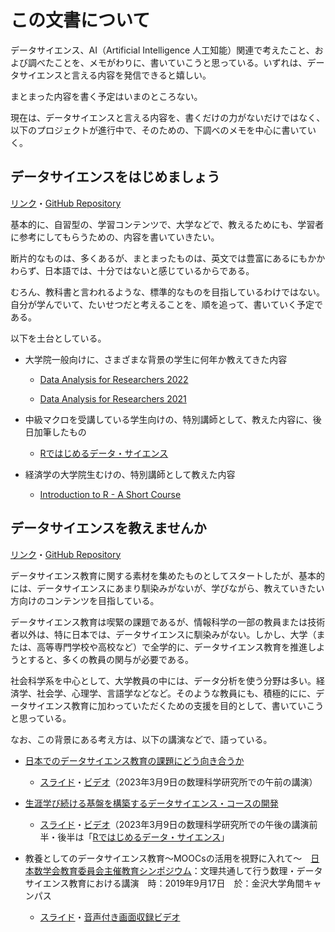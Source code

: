 # この文書について {.unnumbered}

データサイエンス、AI（Artificial Intelligence 人工知能）関連で考えたこと、および調べたことを、メモがわりに、書いていこうと思っている。いずれは、データサイエンスと言える内容を発信できると嬉しい。

まとまった内容を書く予定はいまのところない。

現在は、データサイエンスと言える内容を、書くだけの力がないだけではなく、以下のプロジェクトが進行中で、そのための、下調べのメモを中心に書いていく。

## データサイエンスをはじめましょう

[リンク](https://icu-hsuzuki.github.io/ds4aj/)・[GitHub Repository](https://github.com/icu-hsuzuki/ds4aj)

基本的に、自習型の、学習コンテンツで、大学などで、教えるためにも、学習者に参考にしてもらうための、内容を書いていきたい。

断片的なものは、多くあるが、まとまったものは、英文では豊富にあるにもかかわらず、日本語では、十分ではないと感じているからである。

むろん、教科書と言われるような、標準的なものを目指しているわけではない。自分が学んでいて、たいせつだと考えることを、順を追って、書いていく予定である。

以下を土台としている。

-   大学院一般向けに、さまざまな背景の学生に何年か教えてきた内容

    -   [Data Analysis for Researchers 2022](https://icu-hsuzuki.github.io/da4r2022/)

    -   [Data Analysis for Researchers 2021](https://icu-hsuzuki.github.io/da4r2021/)

-   中級マクロを受講している学生向けの、特別講師として、教えた内容に、後日加筆したもの

    -   [Rではじめるデータ・サイエンス](https://ds-sl.github.io/intro2r/intro2rj.nb.html)

-   経済学の大学院生むけの、特別講師として教えた内容

    -   [Introduction to R - A Short Course](https://ds-sl.github.io/intro2r/intro2r.nb.html)

## データサイエンスを教えませんか

[リンク](https://icu-hsuzuki.github.io/ds_education/)・[GitHub Repository](https://github.com/icu-hsuzuki/ds_education)

データサイエンス教育に関する素材を集めたものとしてスタートしたが、基本的には、データサイエンスにあまり馴染みがないが、学びながら、教えていきたい方向けのコンテンツを目指している。

データサイエンス教育は喫緊の課題であるが、情報科学の一部の教員または技術者以外は、特に日本では、データサイエンスに馴染みがない。しかし、大学（または、高等専門学校や高校など）で全学的に、データサイエンス教育を推進しようとすると、多くの教員の関与が必要である。

社会科学系を中心として、大学教員の中には、データ分析を使う分野は多い。経済学、社会学、心理学、言語学などなど。そのような教員にも、積極的にに、データサイエンス教育に加わっていただくための支援を目的として、書いていこうと思っている。

なお、この背景にある考え方は、以下の講演などで、語っている。

-   [日本でのデータサイエンス教育の課題にどう向き合うか](https://ds-sl.github.io/intro2r/rims2023.nb.html)

    -   [スライド](https://ds-sl.github.io/intro2r/rims2023.html)・[ビデオ](https://youtu.be/dT_T0rPCvY4)（2023年3月9日の数理科学研究所での午前の講演）

-   [生涯学び続ける基盤を構築するデータサイエンス・コースの開発](https://ds-sl.github.io/intro2r/rims2023p.nb.html)

    -   [スライド](https://ds-sl.github.io/intro2r/rims2023p.html)・[ビデオ](https://youtu.be/8PY9wlzFQz0)（2023年3月9日の数理科学研究所での午後の講演前半・後半は「[Rではじめるデータ・サイエンス](https://ds-sl.github.io/intro2r/intro2rj.nb.html%22)」

-   教養としてのデータサイエンス教育～MOOCsの活用を視野に入れて～　[日本数学会教育委員会主催教育シンポジウム](https://www.mathsoc.jp/overview/committee/education/sympo/2019sep.html)：文理共通して行う数理・データサイエンス教育における講演　時：2019年9月17日　於：金沢大学角間キャンパス

    -   [スライド](https://icu-hsuzuki.github.io/datascience/ed/msj2019.pdf)・[音声付き画面収録ビデオ](https://drive.google.com/file/d/1swnSefj7Wxjvs4MGmz9IuKRjwAMnjrlJ/view?usp=sharing)
